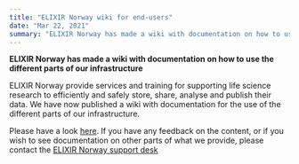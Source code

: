 ```yaml
---
title: "ELIXIR Norway wiki for end-users"
date: "Mar 22, 2021"
summary: "ELIXIR Norway has made a wiki with documentation on how to use the different parts of our infrastructure"
---
```


**ELIXIR Norway has made a wiki with documentation on how to use
the different parts of our infrastructure**

ELIXIR Norway provide services and training for supporting life
science research to efficiently and safely store, share, analyse
and publish their data. We have now published a wiki with documentation
for the use of the different parts of our infrastructure.

Please have a look [here](https://nels-docs.readthedocs.io/en/latest/).
If you have any feedback on the content, or if you wish
to see documentation on other parts of what we provide,
please contact the [ELIXIR Norway support desk](mailto:contact@bioinfo.no)
